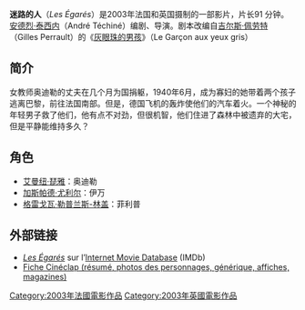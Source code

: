 '''迷路的人'''（''Les Égarés''）是2003年法国和英国摄制的一部影片，片长91 分钟。[[安德烈·泰西内|安德烈·泰西内]]（André Téchiné）编剧、导演。剧本改编自[[吉尔斯·佩劳特|吉尔斯·佩劳特]]（Gilles Perrault）的《[[灰眼珠的男孩|灰眼珠的男孩]]》（Le Garçon aux yeux gris）

==简介== 

女教师奥迪勒的丈夫在几个月为国捐躯，1940年6月，成为寡妇的她带着两个孩子逃离巴黎，前往法国南部。但是，德国飞机的轰炸使他们的汽车着火。一个神秘的年轻男子救了他们，他有点不对劲，但很机智，他们住进了森林中被遗弃的大宅，但是平静能维持多久？ 

==角色== 
*[[艾曼纽·琵雅|艾曼纽·琵雅]]：奥迪勒 
*[[加斯帕德·尤利尔|加斯帕德·尤利尔]]：伊万 
*[[格雷戈瓦·勒普兰斯-林盖|格雷戈瓦·勒普兰斯-林盖]]：菲利普 

== 外部链接 ==
* [http://us.imdb.com/title/tt0329111/ ''Les Égarés''] sur l’[[Internet_Movie_Database|Internet Movie Database]] (IMDb)
* [http://cineclap.free.fr/?film=les-egares Fiche Cinéclap (résumé, photos des personnages, générique, affiches, magazines)]

{{DEFAULTSORT:Egares, Les}}
[[Category:2003年法國電影作品|Category:2003年法國電影作品]]
[[Category:2003年英國電影作品|Category:2003年英國電影作品]]